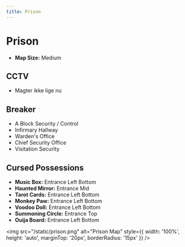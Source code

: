 ```yaml
---
title: Prison
---
```


# Prison

- **Map Size:** Medium

## CCTV

- Magter ikke lige nu

## Breaker

- A Block Security / Control
- Infirmary Hallway
- Warden's Office
- Chief Security Office
- Visitation Security

## Cursed Possessions

- **Music Box:** Entrance Left Bottom
- **Haunted Mirror:** Entrance Mid
- **Tarot Cards:** Entrance Left Bottom
- **Monkey Paw:** Entrance Left Bottom
- **Voodoo Doll:** Entrance Left Bottom
- **Summoning Circle:** Entrance Top
- **Ouija Board:** Entrance Left Bottom

<img src="/static/prison.png" alt="Prison Map" style={{ width: '100%', height: 'auto', marginTop: '20px', borderRadius: '15px' }} />